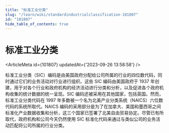 ```yaml
---
title: "标准工业分类"
slug: "/learn/wiki/standardindustrialclassification-101807"
id: "101807"
hide_table_of_contents: true
---
```



# 标准工业分类

<ArticleMeta id={101807} updatedAt={'2023-09-26 13:58:58'} />
<div className='border-solid border-b border-t-0 my-4 border-[var(--ifm-color-gray-300)]' />

标准工业分类（SIC）编码是由美国政府分配给公司所属的行业的四位数代码，同时通过它们的业务活动对行业进行组织。这些 SIC 编码由美国政府于 1937 年创建，用于对各个行业和政府机构的经济活动进行分类和分析，以及促进各个政府机构收集的统计数据的统一呈现。SIC 编码还被采用在其他国家，包括英国。然而，标准工业分类代码在 1997 年多数被一个名为北美产业分类系统（NAICS）六位数代码的系统所取代。NAICS 编码的采用部分是为了在加拿大、美国和墨西哥之间标准化产业数据收集和分析，这三个国家已签署了北美自由贸易协定。尽管已有所取代，政府机构和公司今天仍然使用 SIC 标准化代码来通过与类似公司的业务活动匹配将公司所属的行业分类。

